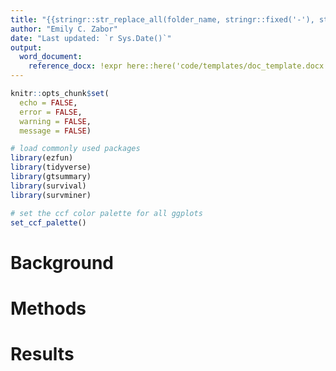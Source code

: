 ```yaml
---
title: "{{stringr::str_replace_all(folder_name, stringr::fixed('-'), stringr::fixed(' '))}} Project Report"
author: "Emily C. Zabor"
date: "Last updated: `r Sys.Date()`"
output: 
  word_document:
    reference_docx: !expr here::here('code/templates/doc_template.docx')
---
```


```r
knitr::opts_chunk$set(
  echo = FALSE, 
  error = FALSE, 
  warning = FALSE, 
  message = FALSE)

# load commonly used packages
library(ezfun)
library(tidyverse)
library(gtsummary)
library(survival)
library(survminer)

# set the ccf color palette for all ggplots
set_ccf_palette()
```

# Background


# Methods


# Results
